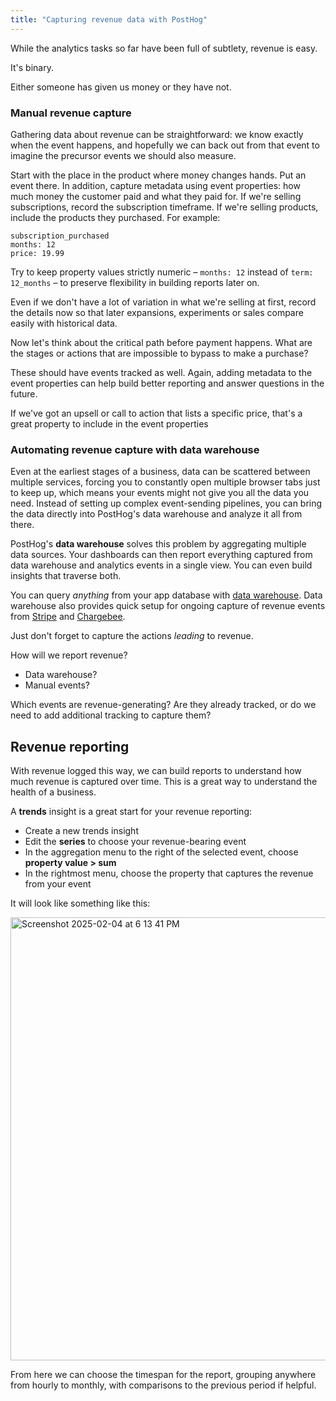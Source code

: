 ```yaml
---
title: "Capturing revenue data with PostHog"
---
```



<AnalyticsPlannerTip />

While the analytics tasks so far have been full of subtlety, revenue is easy.

It's binary.

Either someone has given us money or they have not.

### Manual revenue capture

Gathering data about revenue can be straightforward: we know exactly when the event happens, and hopefully we can back out from that event to imagine the precursor events we should also measure.

Start with the place in the product where money changes hands. Put an event there. In addition, capture metadata using event properties: how much money the customer paid and what they paid for. If we're selling subscriptions, record the subscription timeframe. If we're selling products, include the products they purchased. For example:

```
subscription_purchased  
months: 12  
price: 19.99
```

Try to keep property values strictly numeric – `months: 12` instead of `term: 12_months` – to preserve flexibility in building reports later on.

Even if we don't have a lot of variation in what we're selling at first, record the details now so that later expansions, experiments or sales compare easily with historical data.

Now let's think about the critical path before payment happens. What are the stages or actions that are impossible to bypass to make a purchase?

These should have events tracked as well. Again, adding metadata to the event properties can help build better reporting and answer questions in the future.

If we've got an upsell or call to action that lists a specific price, that's a great property to include in the event properties

### Automating revenue capture with data warehouse

Even at the earliest stages of a business, data can be scattered between multiple services, forcing you to constantly open multiple browser tabs just to keep up, which means your events might not give you all the data you need. Instead of setting up complex event-sending pipelines, you can bring the data directly into PostHog's data warehouse and analyze it all from there.

PostHog's **data warehouse** solves this problem by aggregating multiple data sources. Your dashboards can then report everything captured from data warehouse and analytics events in a single view. You can even build insights that traverse both.

You can query *anything* from your app database with [data warehouse](https://posthog.com/docs/data-warehouse/query). Data warehouse also provides quick setup for ongoing capture of revenue events from [Stripe](https://posthog.com/docs/cdp/sources/stripe) and [Chargebee](https://posthog.com/docs/cdp/sources/chargebee). 

Just don't forget to capture the actions *leading* to revenue.

<Admonition icon="IconPencil" title="Planning revenue reporting">

How will we report revenue?

- Data warehouse?
- Manual events?

Which events are revenue-generating? Are they already tracked, or do we need to add additional tracking to capture them?

</Admonition>

## Revenue reporting

With revenue logged this way, we can build reports to understand how much revenue is captured over time. This is a great way to understand the health of a business.

A **trends** insight is a great start for your revenue reporting:

- Create a new trends insight  
- Edit the **series** to choose your revenue-bearing event  
- In the aggregation menu to the right of the selected event, choose **property value > sum**  
- In the rightmost menu, choose the property that captures the revenue from your event

It will look like something like this:

<img width="709" alt="Screenshot 2025-02-04 at 6 13 41 PM" src="https://github.com/user-attachments/assets/2f749f1a-0893-49b1-9a8e-b268ae963559" />


From here we can choose the timespan for the report, grouping anywhere from hourly to monthly, with comparisons to the previous period if helpful.
